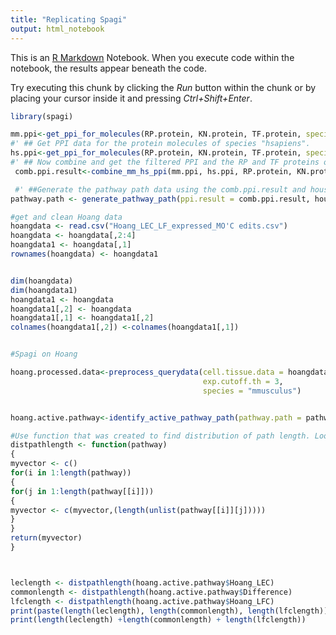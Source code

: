 ---
title: "Replicating Spagi"
output: html_notebook
---

This is an [R Markdown](http://rmarkdown.rstudio.com) Notebook. When you execute code within the notebook, the results appear beneath the code. 

Try executing this chunk by clicking the *Run* button within the chunk or by placing your cursor inside it and pressing *Ctrl+Shift+Enter*. 


```{r setup}
library(spagi)
```

```{r results="hide"} 
mm.ppi<-get_ppi_for_molecules(RP.protein, KN.protein, TF.protein, species="mmusculus")
#' ## Get PPI data for the protein molecules of species "hsapiens".
hs.ppi<-get_ppi_for_molecules(RP.protein, KN.protein, TF.protein, species="hsapiens")
#' ## Now combine and get the filtered PPI and the RP and TF proteins of the combined filtered PPI
 comb.ppi.result<-combine_mm_hs_ppi(mm.ppi, hs.ppi, RP.protein, KN.protein, TF.protein)

 #' ##Generate the pathway path data using the comb.ppi.result and housekeeping.gene data sets
pathway.path <- generate_pathway_path(ppi.result = comb.ppi.result, housekeeping.gene, max.path.length = 6)

```


```{r}
#get and clean Hoang data
hoangdata <- read.csv("Hoang_LEC_LF_expressed_MO'C edits.csv")
hoangdata <- hoangdata[,2:4]
hoangdata1 <- hoangdata[,1]
rownames(hoangdata) <- hoangdata1


dim(hoangdata)
dim(hoangdata1)
hoangdata1 <- hoangdata
hoangdata1[,2] <- hoangdata
hoangdata1[,1] <- hoangdata1[,2]
colnames(hoangdata1[,2]) <-colnames(hoangdata1[,1]) 



```


```{r}
#Spagi on Hoang

hoang.processed.data<-preprocess_querydata(cell.tissue.data = hoangdata,
                                           exp.cutoff.th = 3,
                                           species = "mmusculus")


hoang.active.pathway<-identify_active_pathway_path(pathway.path = pathway.path, processed.query.data = hoang.processed.data)

```

```{r}
#Use function that was created to find distribution of path length. Loops through an object and returns a vector of lengths of the paths, where each individual component is one path. Find the length of this to find the amount of paths
distpathlength <- function(pathway)
{
myvector <- c()
for(i in 1:length(pathway))
{
for(j in 1:length(pathway[[i]]))
{
myvector <- c(myvector,(length(unlist(pathway[[i]][j]))))
}
}
return(myvector)
}




```



```{r}
leclength <- distpathlength(hoang.active.pathway$Hoang_LEC)
commonlength <- distpathlength(hoang.active.pathway$Difference)
lfclength <- distpathlength(hoang.active.pathway$Hoang_LFC)
print(paste(length(leclength), length(commonlength), length(lfclength)))
print(length(leclength) +length(commonlength) + length(lfclength))
```

